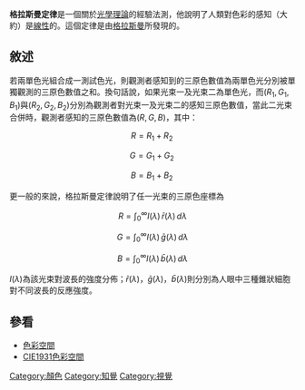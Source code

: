 {{Unreferenced|time=2017-02-10T15:30:48+00:00}}
'''格拉斯曼定律'''是一個關於[[光學|光學理論]]的經驗法測，他說明了人類對色彩的感知（大約）是[[線性|線性]]的。這個定律是由[[赫爾曼·格拉斯曼|格拉斯曼]]所發現的。

== 敘述 ==
若兩單色光組合成一測試色光，則觀測者感知到的三原色數值為兩單色光分別被單獨觀測的三原色數值之和。換句話說，如果光束一及光束二為單色光，而<math>(R_1,G_1,B_1)</math>與<math>(R_2,G_2,B_2)</math>分別為觀測者對光束一及光束二的感知三原色數值，當此二光束合併時，觀測者感知的三原色數值為<math>(R,G,B)</math>，其中：

:<math>R= R_1+R_2\,</math>
:<math>G= G_1+G_2\,</math>
:<math>B= B_1+B_2\,</math>

更一般的來說，格拉斯曼定律說明了任一光束的三原色座標為

:<math>R= \int_0^\infty I(\lambda)\,\bar r(\lambda)\,d\lambda</math>
:<math>G= \int_0^\infty I(\lambda)\,\bar g(\lambda)\,d\lambda</math>
:<math>B= \int_0^\infty I(\lambda)\,\bar b(\lambda)\,d\lambda</math>

<math>I(\lambda)</math>為該光束對波長的強度分佈；<math>\bar r(\lambda)</math>，<math>\bar g(\lambda)</math>，<math>\bar b(\lambda)</math>則分別為人眼中三種錐狀細胞對不同波長的反應強度。

== 參看 ==
* [[色彩空間|色彩空間]]
* [[CIE1931色彩空間|CIE1931色彩空間]]

{{顏色主題}}
[[Category:顏色|Category:顏色]]
[[Category:知覺|Category:知覺]]
[[Category:視覺|Category:視覺]]